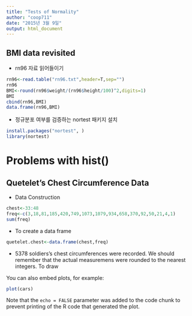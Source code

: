 ```yaml
---
title: "Tests of Normality"
author: "coop711"
date: "2015년 3월 9일"
output: html_document
---
```


BMI data revisited
------------------

- rn96 자료 읽어들이기

```r
rn96<-read.table("rn96.txt",header=T,sep="")
rn96
BMI<-round(rn96$weight/(rn96$height/100)^2,digits=1)
BMI
cbind(rn96,BMI)
data.frame(rn96,BMI)
```

- 정규분포 여부를 검증하는 nortest 패키지 설치

```r
install.packages("nortest", )
library(nortest)
```

Problems with hist()
====================

Quetelet's Chest Circumference Data
------------------------------------

- Data Construction

```r
chest<-33:48
freq<-c(3,18,81,185,420,749,1073,1079,934,658,370,92,50,21,4,1)
sum(freq)
```

- To create a data frame
```r
quetelet.chest<-data.frame(chest,freq)

```

- 5378 soldiers's chest circumferences were recorded. We should remember that the actual measuremens were rounded to the nearest integers. To draw 


You can also embed plots, for example:

```r
plot(cars)
```

Note that the `echo = FALSE` parameter was added to the code chunk to prevent printing of the R code that generated the plot.
